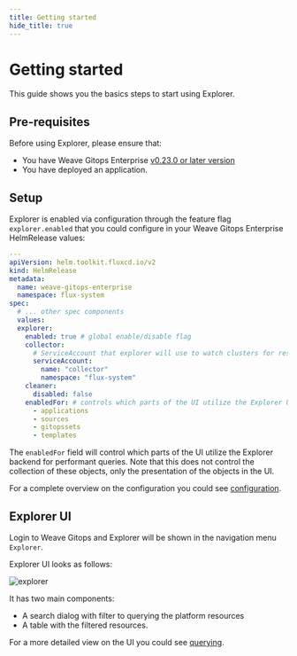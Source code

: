```yaml
---
title: Getting started
hide_title: true
---
```



# Getting started  <TierLabel tiers="Enterprise" />
<AlphaWarning/>


This guide shows you the basics steps to start using Explorer.

## Pre-requisites

Before using Explorer, please ensure that:

- You have Weave Gitops Enterprise [v0.23.0 or later version](../enterprise/getting-started/releases-enterprise.mdx)
- You have deployed an application.

## Setup

Explorer is enabled via configuration through the feature flag  `explorer.enabled` that you could
configure in your Weave Gitops Enterprise HelmRelease values:


```yaml
---
apiVersion: helm.toolkit.fluxcd.io/v2
kind: HelmRelease
metadata:
  name: weave-gitops-enterprise
  namespace: flux-system
spec:
  # ... other spec components
  values:
  explorer:
    enabled: true # global enable/disable flag
    collector:
      # ServiceAccount that explorer will use to watch clusters for resources
      serviceAccount:
        name: "collector"
        namespace: "flux-system"
    cleaner:
      disabled: false
    enabledFor: # controls which parts of the UI utilize the Explorer UI/Server components
      - applications
      - sources
      - gitopssets
      - templates
```

The `enabledFor` field will control which parts of the UI utilize the Explorer backend for performant queries. Note that this does not control the collection of these objects, only the presentation of the objects in the UI.

For a complete overview on the configuration you could see [configuration](./configuration.mdx).

## Explorer UI

Login to Weave Gitops and Explorer will be shown in the navigation menu `Explorer`.

Explorer UI looks as follows:

![explorer](imgs/explorer-open-new.png)

It has two main components:

- A search dialog with filter to querying the platform resources
- A table with the filtered resources.

For a more detailed view on the UI you could see [querying](./querying.mdx).
